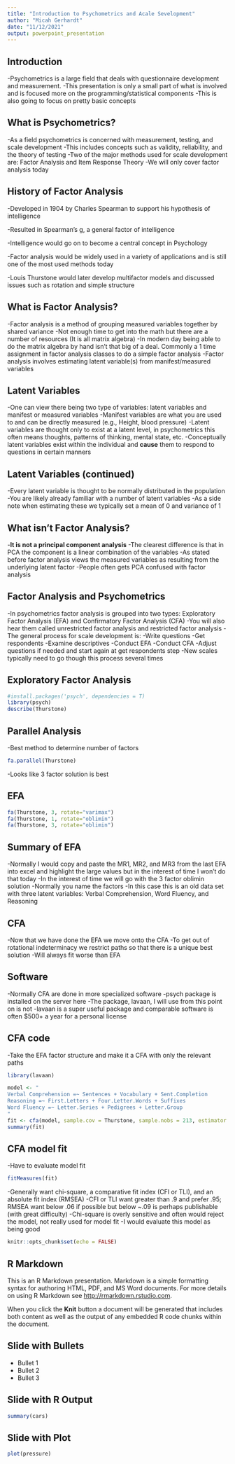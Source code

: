 ```yaml
---
title: "Introduction to Psychometrics and Acale Sevelopment"
author: "Micah Gerhardt"
date: "11/12/2021"
output: powerpoint_presentation
---
```



## Introduction
-Psychometrics is a large field that deals with questionnaire development and measurement.
-This presentation is only a small part of what is involved and is focused more on the programming/statistical components
-This is also going to focus on pretty basic concepts

## What is Psychometrics?
-As a field psychometrics is concerned with measurement, testing, and scale development
-This includes concepts such as validity, reliability, and the theory of testing
-Two of the major methods used for scale development are: Factor Analysis and Item Response Theory 
-We will only cover factor analysis today

## History of Factor Analysis
-Developed in 1904 by Charles Spearman to support his hypothesis of intelligence

-Resulted in Spearman's g, a general factor of intelligence

-Intelligence would go on to become a central concept in Psychology 

-Factor analysis would be widely used in a variety of applications and is still one of the most used methods today

-Louis Thurstone would later develop multifactor models and discussed issues such as rotation and simple structure

## What is Factor Analysis?
-Factor analysis is a method of grouping measured variables together by shared variance
-Not enough time to get into the math but there are a number of resources (It is all matrix algebra)
-In modern day being able to do the matrix algebra by hand isn't that big of a deal. Commonly a 1 time assignment in factor analysis classes to do a simple factor analysis
-Factor analysis involves estimating latent variable(s) from manifest/measured variables 

## Latent Variables
-One can view there being two type of variables: latent variables and manifest or measured variables
-Manifest variables are what you are used to and can be directly measured (e.g., Height, blood pressure)
-Latent variables are thought only to exist at a latent level, in psychometrics this often means thoughts, patterns of thinking, mental state, etc.
-Conceptually latent variables exist within the individual and **cause** them to respond to questions in certain manners

## Latent Variables (continued)
-Every latent variable is thought to be normally distributed in the population
-You are likely already familiar with a number of latent variables
-As a side note when estimating these we typically set a mean of 0 and variance of 1

## What isn't Factor Analysis?
-**It is not a principal component analysis**
-The clearest difference is that in PCA the component is a linear combination of the variables
-As stated before factor analysis views the measured variables as resulting from the underlying latent factor
-People often gets PCA confused with factor analysis


## Factor Analysis and Psychometrics
-In psychometrics factor analysis is grouped into two types: Exploratory Factor Analysis (EFA) and Confirmatory Factor Analysis (CFA)
-You will also hear them called unrestricted factor analysis and restricted factor analysis
-The general process for scale development is:
-Write questions
-Get respondents
-Examine descriptives
-Conduct EFA
-Conduct CFA
-Adjust questions if needed and start again at get respondents step
-New scales typically need to go though this process several times

## Exploratory Factor Analysis
```r
#install.packages('psych', dependencies = T)
library(psych)
describe(Thurstone)
```

## Parallel Analysis
-Best method to determine number of factors
```r
fa.parallel(Thurstone)
```
-Looks like 3 factor solution is best

## EFA
```r
fa(Thurstone, 3, rotate="varimax")
fa(Thurstone, 1, rotate="oblimin")
fa(Thurstone, 3, rotate="oblimin")
```

## Summary of EFA
-Normally I would copy and paste the MR1, MR2, and MR3 from the last EFA into excel and highlight the large values but in the interest of time I won't do that today
-In the interest of time we will go with the 3 factor oblimin solution
-Normally you name the factors
-In this case this is an old data set with three latent variables: Verbal Comprehension, Word Fluency, and Reasoning


## CFA
-Now that we have done the EFA we move onto the CFA
-To get out of rotational indeterminacy we restrict paths so that there is a unique best solution
-Will always fit worse than EFA

## Software
-Normally CFA are done in more specialized software
-psych package is installed on the server here
-The package, lavaan, I will use from this point on is not
-lavaan is a super useful package and comparable software is often $500+ a year for a personal license

## CFA code
-Take the EFA factor structure and make it a CFA with only the relevant paths
```r
library(lavaan)

model <- "
Verbal Comprehension =~ Sentences + Vocabulary + Sent.Completion
Reasoning =~ First.Letters + Four.Letter.Words + Suffixes
Word Fluency =~ Letter.Series + Pedigrees + Letter.Group
"
fit <- cfa(model, sample.cov = Thurstone, sample.nobs = 213, estimator = "ML")
summary(fit)
```

## CFA model fit
-Have to evaluate model fit
```r
fitMeasures(fit)
```
-Generally want chi-square, a comparative fit index (CFI or TLI), and an absolute fit index (RMSEA)
-CFI or TLI want greater than .9 and prefer .95; RMSEA want below .06 if possible but below ~.09 is perhaps publishable (with great difficulty)
-Chi-square is overly sensitive and often would reject the model, not really used for model fit
-I would evaluate this model as being good

```r
knitr::opts_chunk$set(echo = FALSE)
```

## R Markdown

This is an R Markdown presentation. Markdown is a simple formatting syntax for authoring HTML, PDF, and MS Word documents. For more details on using R Markdown see <http://rmarkdown.rstudio.com>.

When you click the **Knit** button a document will be generated that includes both content as well as the output of any embedded R code chunks within the document.

## Slide with Bullets

- Bullet 1
- Bullet 2
- Bullet 3

## Slide with R Output

```r
summary(cars)
```

## Slide with Plot

```r
plot(pressure)
```

